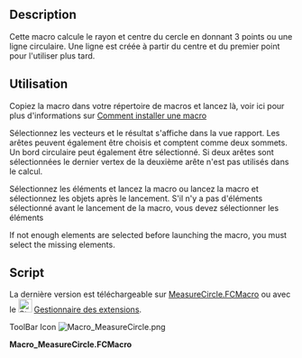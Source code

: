 <languages/>

<div class="mw-translate-fuzzy">
{{Macro/fr
|Name=Macro MeasureCircle
|Icon=Macro_MeasureCircle.png
|Description=Cette macro indique le rayon et le centre calculés d'un cercle à partir de 3 sommets ou d'un bord circulaire.
Une ligne est tracée entre le centre du cercle et le premier sommet, qui pourra être utilisée pour des mesures ultérieures.
|Author=galou_breizh
|Version=1.0
|Date=2016-04-08
|FCVersion=Toutes
|Download=[https://wiki.freecad.org/images/b/bd/Macro_MeasureCircle.png Icône de la barre d'outils]
}}
</div>

==Description==

<div class="mw-translate-fuzzy">
Cette macro calcule le rayon et centre du cercle en donnant 3 points ou une ligne circulaire. Une ligne est créée à partir du centre et du premier point pour l'utiliser plus tard.
</div>

{{Codeextralink|https://raw.githubusercontent.com/FreeCAD/FreeCAD-macros/master/Information/MeasureCircle.FCMacro}}

<span id="Usage"></span>
<div class="mw-translate-fuzzy">
==Utilisation==
</div>

<div class="mw-translate-fuzzy">
Copiez la macro dans votre répertoire de macros et lancez là, voir ici pour plus d'informations sur [[How to install macros|Comment installer une macro]]
</div>

<div class="mw-translate-fuzzy">
Sélectionnez les vecteurs et le résultat s'affiche dans la vue rapport.
Les arêtes peuvent également être choisis et comptent comme deux sommets.
Un bord circulaire peut également être sélectionné.
Si deux arêtes sont sélectionnées le dernier vertex de la deuxième arête n'est pas utilisés dans le calcul.
</div>

<div class="mw-translate-fuzzy">
Sélectionnez les éléments et lancez la macro ou lancez la macro et sélectionnez les objets après le lancement.
S'il n'y a pas d'éléments sélectionné avant le lancement de la macro, vous devez sélectionner les éléments
</div>

<div lang="en" dir="ltr" class="mw-content-ltr">
If not enough elements are selected before launching the macro, you must select the missing elements.
</div>

<span id="Code"></span>
==Script==

La dernière version est téléchargeable sur [https://raw.githubusercontent.com/FreeCAD/FreeCAD-macros/master/Information/MeasureCircle.FCMacro MeasureCircle.FCMacro] ou avec le [[Image:Std_AddonMgr.svg|24px]] [[Std_AddonMgr/fr|Gestionnaire des extensions]].

<div lang="en" dir="ltr" class="mw-content-ltr">
ToolBar Icon [[Image:Macro_MeasureCircle.png]]
</div>

'''Macro_MeasureCircle.FCMacro'''

{{clear}}